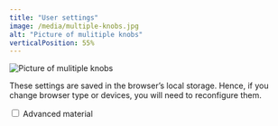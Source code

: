 ```yaml
---
title: "User settings"
image: /media/multiple-knobs.jpg
alt: "Picture of mulitiple knobs"
verticalPosition: 55%
---
```


![](/media/multiple-knobs.jpg){alt="Picture of mulitiple knobs" crop="3:1 55%"}

These settings are saved in the browser's local storage. Hence, if you change browser type or devices, you will need to reconfigure them.

```{=html}
<input type="checkbox" id="advancedMaterialSwitch" name="advancedMaterialSwitch">
<label for="advancedMaterialSwitch"> Advanced material</label><br>

<div class="advancedWrapper" style="display:none;">
  <p>This content is toggled by the switch.</p>
</div>

<script type="module" src="/static/js/user-settings.js"></script>
```
